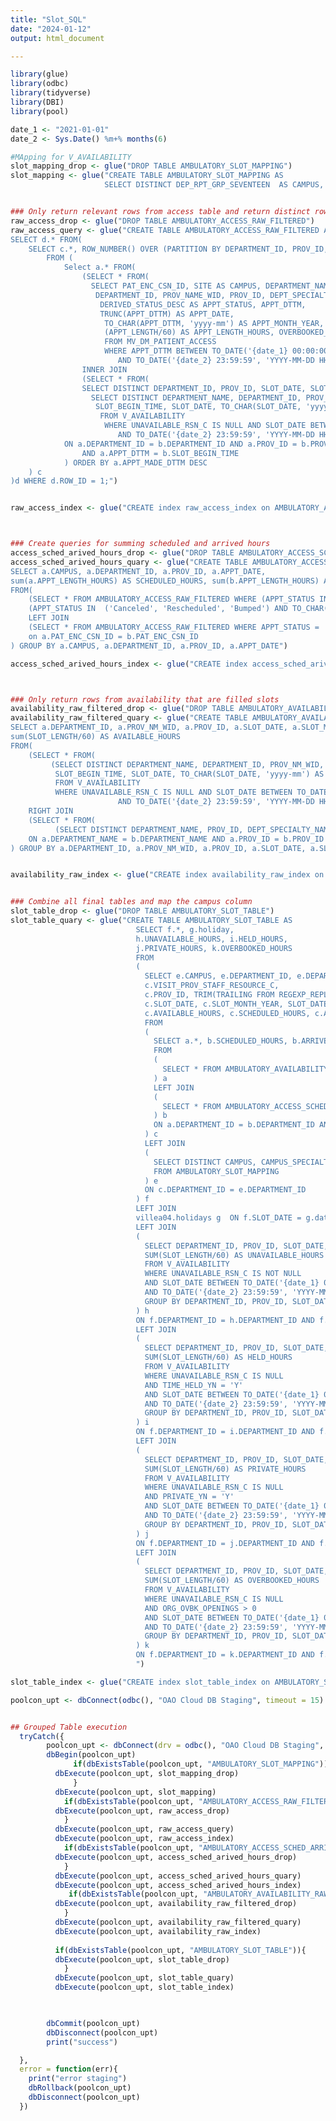 ```yaml
---
title: "Slot_SQL"
date: "2024-01-12"
output: html_document

---
```


```r
library(glue)
library(odbc)
library(tidyverse)
library(DBI)
library(pool)

date_1 <- "2021-01-01"
date_2 <- Sys.Date() %m+% months(6)

#MApping for V_AVAILABILITY
slot_mapping_drop <- glue("DROP TABLE AMBULATORY_SLOT_MAPPING")
slot_mapping <- glue("CREATE TABLE AMBULATORY_SLOT_MAPPING AS 
                     SELECT DISTINCT DEP_RPT_GRP_SEVENTEEN  AS CAMPUS, DEPT_SPECIALTY_NAME  AS CAMPUS_SPECIALTY, DEPARTMENT_ID, DEPARTMENT_NAME AS DEPARTMENT FROM MV_DM_PATIENT_ACCESS")


### Only return relevant rows from access table and return distinct rows
raw_access_drop <- glue("DROP TABLE AMBULATORY_ACCESS_RAW_FILTERED")
raw_access_query <- glue("CREATE TABLE AMBULATORY_ACCESS_RAW_FILTERED AS 
SELECT d.* FROM(
    SELECT c.*, ROW_NUMBER() OVER (PARTITION BY DEPARTMENT_ID, PROV_ID, APPT_DTTM, OVERBOOKED_YN ORDER BY DEPARTMENT_ID, PROV_ID, APPT_DTTM, OVERBOOKED_YN) AS ROW_ID 
        FROM (
            Select a.* FROM(
                (SELECT * FROM( 
                  SELECT PAT_ENC_CSN_ID, SITE AS CAMPUS, DEPARTMENT_NAME, 
                   DEPARTMENT_ID, PROV_NAME_WID, PROV_ID, DEPT_SPECIALTY_NAME, NPI, VISIT_PROV_STAFF_RESOURCE_C,
                    DERIVED_STATUS_DESC AS APPT_STATUS, APPT_DTTM, 
                    TRUNC(APPT_DTTM) AS APPT_DATE,
                     TO_CHAR(APPT_DTTM, 'yyyy-mm') AS APPT_MONTH_YEAR,
                     (APPT_LENGTH/60) AS APPT_LENGTH_HOURS, OVERBOOKED_YN, APPT_MADE_DTTM, APPT_CANC_DTTM
                     FROM MV_DM_PATIENT_ACCESS 
                     WHERE APPT_DTTM BETWEEN TO_DATE('{date_1} 00:00:00', 'YYYY-MM-DD HH24:MI:SS')
                        AND TO_DATE('{date_2} 23:59:59', 'YYYY-MM-DD HH24:MI:SS'))) a
                INNER JOIN
                (SELECT * FROM( 
                SELECT DISTINCT DEPARTMENT_ID, PROV_ID, SLOT_DATE, SLOT_BEGIN_TIME FROM( 
                  SELECT DISTINCT DEPARTMENT_NAME, DEPARTMENT_ID, PROV_NM_WID, PROV_ID,
                   SLOT_BEGIN_TIME, SLOT_DATE, TO_CHAR(SLOT_DATE, 'yyyy-mm') AS SLOT_MONTH_YEAR, SLOT_LENGTH
                    FROM V_AVAILABILITY 
                     WHERE UNAVAILABLE_RSN_C IS NULL AND SLOT_DATE BETWEEN TO_DATE('{date_1} 00:00:00', 'YYYY-MM-DD HH24:MI:SS')
                        AND TO_DATE('{date_2} 23:59:59', 'YYYY-MM-DD HH24:MI:SS')))) b
            ON a.DEPARTMENT_ID = b.DEPARTMENT_ID AND a.PROV_ID = b.PROV_ID 
                AND a.APPT_DTTM = b.SLOT_BEGIN_TIME
            ) ORDER BY a.APPT_MADE_DTTM DESC
    ) c
)d WHERE d.ROW_ID = 1;")


raw_access_index <- glue("CREATE index raw_access_index on AMBULATORY_ACCESS_RAW_FILTERED (APPT_DATE, DEPARTMENT_ID, CAMPUS)")



### Create queries for summing scheduled and arrived hours
access_sched_arived_hours_drop <- glue("DROP TABLE AMBULATORY_ACCESS_SCHED_ARRIVED_HOURS")
access_sched_arived_hours_quary <- glue("CREATE TABLE AMBULATORY_ACCESS_SCHED_ARRIVED_HOURS AS 
SELECT a.CAMPUS, a.DEPARTMENT_ID, a.PROV_ID, a.APPT_DATE, 
sum(a.APPT_LENGTH_HOURS) AS SCHEDULED_HOURS, sum(b.APPT_LENGTH_HOURS) AS ARRIVED_HOURS
FROM(
    (SELECT * FROM AMBULATORY_ACCESS_RAW_FILTERED WHERE (APPT_STATUS IN ('Arrived', 'No Show',       'Scheduled')) OR 
    (APPT_STATUS IN  ('Canceled', 'Rescheduled', 'Bumped') AND TO_CHAR(APPT_DTTM, 'YYYY-MM-DD') = TO_CHAR(APPT_CANC_DTTM, 'YYYY-MM-DD'))) a
    LEFT JOIN
    (SELECT * FROM AMBULATORY_ACCESS_RAW_FILTERED WHERE APPT_STATUS = 'Arrived') b
    on a.PAT_ENC_CSN_ID = b.PAT_ENC_CSN_ID
) GROUP BY a.CAMPUS, a.DEPARTMENT_ID, a.PROV_ID, a.APPT_DATE")

access_sched_arived_hours_index <- glue("CREATE index access_sched_arived_index on AMBULATORY_ACCESS_SCHED_ARRIVED_HOURS (APPT_DATE, DEPARTMENT_ID, CAMPUS)")



### Only return rows from availability that are filled slots
availability_raw_filtered_drop <- glue("DROP TABLE AMBULATORY_AVAILABILITY_RAW_FILTERED")
availability_raw_filtered_quary <- glue("CREATE TABLE AMBULATORY_AVAILABILITY_RAW_FILTERED AS
SELECT a.DEPARTMENT_ID, a.PROV_NM_WID, a.PROV_ID, a.SLOT_DATE, a.SLOT_MONTH_YEAR, b.DEPT_SPECIALTY_NAME, b.NPI, b.VISIT_PROV_STAFF_RESOURCE_C, 
sum(SLOT_LENGTH/60) AS AVAILABLE_HOURS
FROM(
    (SELECT * FROM(
         (SELECT DISTINCT DEPARTMENT_NAME, DEPARTMENT_ID, PROV_NM_WID, PROV_ID,
          SLOT_BEGIN_TIME, SLOT_DATE, TO_CHAR(SLOT_DATE, 'yyyy-mm') AS SLOT_MONTH_YEAR, SLOT_LENGTH
          FROM V_AVAILABILITY 
          WHERE UNAVAILABLE_RSN_C IS NULL AND SLOT_DATE BETWEEN TO_DATE('{date_1} 00:00:00', 'YYYY-MM-DD HH24:MI:SS')
                        AND TO_DATE('{date_2} 23:59:59', 'YYYY-MM-DD HH24:MI:SS')))) a
    RIGHT JOIN
    (SELECT * FROM(
          (SELECT DISTINCT DEPARTMENT_NAME, PROV_ID, DEPT_SPECIALTY_NAME, NPI, VISIT_PROV_STAFF_RESOURCE_C FROM AMBULATORY_ACCESS_RAW_FILTERED))) b
    ON a.DEPARTMENT_NAME = b.DEPARTMENT_NAME AND a.PROV_ID = b.PROV_ID
) GROUP BY a.DEPARTMENT_ID, a.PROV_NM_WID, a.PROV_ID, a.SLOT_DATE, a.SLOT_MONTH_YEAR, b.DEPT_SPECIALTY_NAME, b.NPI, b.VISIT_PROV_STAFF_RESOURCE_C")


availability_raw_index <- glue("CREATE index availability_raw_index on AMBULATORY_AVAILABILITY_RAW_FILTERED (SLOT_DATE, DEPARTMENT_ID)")


### Combine all final tables and map the campus column
slot_table_drop <- glue("DROP TABLE AMBULATORY_SLOT_TABLE")
slot_table_quary <- glue("CREATE TABLE AMBULATORY_SLOT_TABLE AS
                            SELECT f.*, g.holiday, 
                            h.UNAVAILABLE_HOURS, i.HELD_HOURS, 
                            j.PRIVATE_HOURS, k.OVERBOOKED_HOURS
                            FROM
                            (
                              SELECT e.CAMPUS, e.DEPARTMENT_ID, e.DEPARTMENT, e.CAMPUS_SPECIALTY, c.DEPT_SPECIALTY_NAME, c.NPI,  
                              c.VISIT_PROV_STAFF_RESOURCE_C, 
                              c.PROV_ID, TRIM(TRAILING FROM REGEXP_REPLACE(PROV_NM_WID, '\\[(.*?)\\]', '')) AS Provider, 
                              c.SLOT_DATE, c.SLOT_MONTH_YEAR, SLOT_DATE - (TO_CHAR(SLOT_DATE, 'D') - 1) AS APPT_WEEK, 
                              c.AVAILABLE_HOURS, c.SCHEDULED_HOURS, c.ARRIVED_HOURS, TO_CHAR(c.SLOT_DATE, 'DY') AS APPT_DAY 
                              FROM
                              (
                                SELECT a.*, b.SCHEDULED_HOURS, b.ARRIVED_HOURS
                                FROM
                                (
                                  SELECT * FROM AMBULATORY_AVAILABILITY_RAW_FILTERED
                                ) a
                                LEFT JOIN
                                (
                                  SELECT * FROM AMBULATORY_ACCESS_SCHED_ARRIVED_HOURS
                                ) b
                                ON a.DEPARTMENT_ID = b.DEPARTMENT_ID AND a.PROV_ID = b.PROV_ID AND a.SLOT_DATE = b.APPT_DATE
                              ) c
                              LEFT JOIN
                              (
                                SELECT DISTINCT CAMPUS, CAMPUS_SPECIALTY, DEPARTMENT_ID, DEPARTMENT 
                                FROM AMBULATORY_SLOT_MAPPING
                              ) e 
                              ON c.DEPARTMENT_ID = e.DEPARTMENT_ID
                            ) f
                            LEFT JOIN
                            villea04.holidays g  ON f.SLOT_DATE = g.dates
                            LEFT JOIN
                            (
                              SELECT DEPARTMENT_ID, PROV_ID, SLOT_DATE, 
                              SUM(SLOT_LENGTH/60) AS UNAVAILABLE_HOURS
                              FROM V_AVAILABILITY 
                              WHERE UNAVAILABLE_RSN_C IS NOT NULL 
                              AND SLOT_DATE BETWEEN TO_DATE('{date_1} 00:00:00', 'YYYY-MM-DD HH24:MI:SS') 
                              AND TO_DATE('{date_2} 23:59:59', 'YYYY-MM-DD HH24:MI:SS')
                              GROUP BY DEPARTMENT_ID, PROV_ID, SLOT_DATE
                            ) h
                            ON f.DEPARTMENT_ID = h.DEPARTMENT_ID AND f.PROV_ID = h.PROV_ID AND f.SLOT_DATE = h.SLOT_DATE
                            LEFT JOIN
                            (
                              SELECT DEPARTMENT_ID, PROV_ID, SLOT_DATE, 
                              SUM(SLOT_LENGTH/60) AS HELD_HOURS
                              FROM V_AVAILABILITY 
                              WHERE UNAVAILABLE_RSN_C IS NULL 
                              AND TIME_HELD_YN = 'Y'
                              AND SLOT_DATE BETWEEN TO_DATE('{date_1} 00:00:00', 'YYYY-MM-DD HH24:MI:SS') 
                              AND TO_DATE('{date_2} 23:59:59', 'YYYY-MM-DD HH24:MI:SS')
                              GROUP BY DEPARTMENT_ID, PROV_ID, SLOT_DATE
                            ) i
                            ON f.DEPARTMENT_ID = i.DEPARTMENT_ID AND f.PROV_ID = i.PROV_ID AND f.SLOT_DATE = i.SLOT_DATE
                            LEFT JOIN
                            (
                              SELECT DEPARTMENT_ID, PROV_ID, SLOT_DATE, 
                              SUM(SLOT_LENGTH/60) AS PRIVATE_HOURS
                              FROM V_AVAILABILITY 
                              WHERE UNAVAILABLE_RSN_C IS NULL 
                              AND PRIVATE_YN = 'Y'
                              AND SLOT_DATE BETWEEN TO_DATE('{date_1} 00:00:00', 'YYYY-MM-DD HH24:MI:SS') 
                              AND TO_DATE('{date_2} 23:59:59', 'YYYY-MM-DD HH24:MI:SS')
                              GROUP BY DEPARTMENT_ID, PROV_ID, SLOT_DATE
                            ) j
                            ON f.DEPARTMENT_ID = j.DEPARTMENT_ID AND f.PROV_ID = j.PROV_ID AND f.SLOT_DATE = j.SLOT_DATE
                            LEFT JOIN
                            (
                              SELECT DEPARTMENT_ID, PROV_ID, SLOT_DATE, 
                              SUM(SLOT_LENGTH/60) AS OVERBOOKED_HOURS
                              FROM V_AVAILABILITY 
                              WHERE UNAVAILABLE_RSN_C IS NULL 
                              AND ORG_OVBK_OPENINGS > 0
                              AND SLOT_DATE BETWEEN TO_DATE('{date_1} 00:00:00', 'YYYY-MM-DD HH24:MI:SS') 
                              AND TO_DATE('{date_2} 23:59:59', 'YYYY-MM-DD HH24:MI:SS')
                              GROUP BY DEPARTMENT_ID, PROV_ID, SLOT_DATE
                            ) k
                            ON f.DEPARTMENT_ID = k.DEPARTMENT_ID AND f.PROV_ID = k.PROV_ID AND f.SLOT_DATE = k.SLOT_DATE
                            ")

slot_table_index <- glue("CREATE index slot_table_index on AMBULATORY_SLOT_TABLE (SLOT_DATE, DEPARTMENT_ID, CAMPUS)")

poolcon_upt <- dbConnect(odbc(), "OAO Cloud DB Staging", timeout = 15)


## Grouped Table execution
  tryCatch({
        poolcon_upt <- dbConnect(drv = odbc(), "OAO Cloud DB Staging", timeout = 30)
        dbBegin(poolcon_upt)
              if(dbExistsTable(poolcon_upt, "AMBULATORY_SLOT_MAPPING")){
          dbExecute(poolcon_upt, slot_mapping_drop) 
              }
          dbExecute(poolcon_upt, slot_mapping) 
            if(dbExistsTable(poolcon_upt, "AMBULATORY_ACCESS_RAW_FILTERED")){
          dbExecute(poolcon_upt, raw_access_drop) 
            }
          dbExecute(poolcon_upt, raw_access_query) 
          dbExecute(poolcon_upt, raw_access_index)
            if(dbExistsTable(poolcon_upt, "AMBULATORY_ACCESS_SCHED_ARRIVED_HOURS")){
          dbExecute(poolcon_upt, access_sched_arived_hours_drop) 
            }
          dbExecute(poolcon_upt, access_sched_arived_hours_quary) 
          dbExecute(poolcon_upt, access_sched_arived_hours_index)
             if(dbExistsTable(poolcon_upt, "AMBULATORY_AVAILABILITY_RAW_FILTERED")){
          dbExecute(poolcon_upt, availability_raw_filtered_drop) 
            }
          dbExecute(poolcon_upt, availability_raw_filtered_quary) 
          dbExecute(poolcon_upt, availability_raw_index)
          
          if(dbExistsTable(poolcon_upt, "AMBULATORY_SLOT_TABLE")){
          dbExecute(poolcon_upt, slot_table_drop) 
            }
          dbExecute(poolcon_upt, slot_table_quary) 
          dbExecute(poolcon_upt, slot_table_index)


        
        dbCommit(poolcon_upt)
        dbDisconnect(poolcon_upt)
        print("success")

  },
  error = function(err){
    print("error staging")
    dbRollback(poolcon_upt)
    dbDisconnect(poolcon_upt)
  })

```

